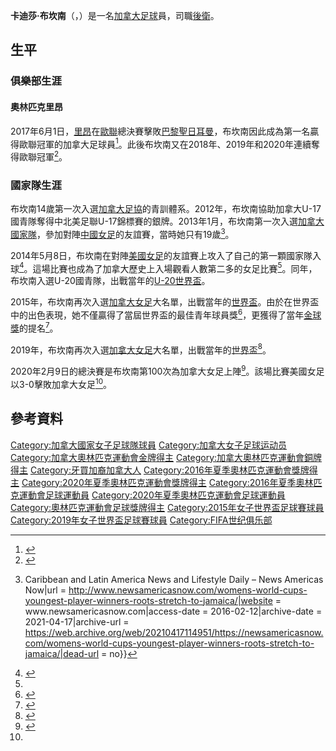 {{Infobox football biography
| name                = 卡迪莎·布坎南
| image               = Kadeisha Buchanan 2016 (cropped).jpg
| image_size          = 
| caption             = 
| birth_date          = {{birth date and age|1995|11|5}}
| birth_place         = {{加拿大}}[[多倫多|多倫多]]
| height              = 1.70米
| position            = [[後衛_(足球)|後衛]]
| currentclub         = [[奧林匹克里昂_(女子)|奧林匹克里昂]]
| clubnumber          = 21
<!-- 需要翻譯 |youthyears1          = 2004-?
|youthclubs1          = Brampton Brams United<ref>{{cite web|url=https://cdn1.sportngin.com/attachments/document/0122/9830/Pro_List_-_development_tracker.pdf|title=Pro: First Youth Registration List}}</ref>
| youthclubs2         = Erin Mills
| youthyears2         =-->
| collegeyears1       = 2013–2016 
| college1            = {{flagicon|USA}} [[西維吉尼亞大學|西維吉尼亞大學]] 
| collegecaps1        = 91 
| collegegoals1       = 8
| years1              = 2013
| clubs1              = {{flagicon|CAN}} 多倫多猞猁
| caps1               = 4
| goals1              = 1
| years2              = 2014
| clubs2              = {{flagicon|CAN}} [[渥太華暴怒|渥太華暴怒]]
| caps2               = 1
| goals2              = 0
| years3              = 2016
| clubs3              = {{flagicon|CAN}} 旺市蔚藍
| caps3               = 1
| goals3              = 0
| years4              = 2017–
| clubs4              = {{flagicon|FRA}} [[奧林匹克里昂_(女子)|奧林匹克里昂]]
| caps4               = 55
| goals4              = 4
| nationalteam1       = 加拿大U-17
| nationalyears1      = 2012
| nationalcaps1       = 9
| nationalgoals1      = 0
| nationalteam2       = 加拿大U-20
| nationalyears2      = 2014
| nationalcaps2       = 4
| nationalgoals2      = 0
| nationalteam3       = 加拿大U-23
| nationalyears3      = 2015
| nationalcaps3       = 4
| nationalgoals3      = 0
| nationalteam4       = [[加拿大女足|加拿大]]
| nationalyears4      = 2013–
| nationalcaps4       = 101
| nationalgoals4      = 4
| club-update         = 2021-02-27
| nationalteam-update = 2020-03-04
| medaltemplates      = 
{{MedalSport|女子[[足球|足球]]}}
{{MedalCountry|{{CAN}}}}
{{MedalCompetition|[[奧林匹克運動會|奧林匹克運動會]]}}
{{MedalGold|[[2020年夏季奧林匹克運動會|2020年 東京]]|[[2020年夏季奧林匹克運動會女子足球比賽|團體]]}}
{{MedalBronze|[[2016年夏季奧林匹克運動會|2016年 里約熱內盧]]|[[2016年夏季奧林匹克運動會女子足球比賽|團體]]}}
}}

'''卡迪莎·布坎南'''（{{lang-en|Kadeisha Buchanan}}，{{bd|1995年|11月5日||}}）是一名[[加拿大|加拿大]][[足球|足球]]員，司職[[後衛_(足球)|後衛]]。

==生平==
===俱樂部生涯===
====奧林匹克里昂====
2017年6月1日，[[奧林匹克里昂_(女子)|里昂]]在[[歐足聯女子冠軍聯賽|歐聯]]總決賽擊敗[[巴黎聖日耳曼足球俱樂部女子隊|巴黎聖日耳曼]]，布坎南因此成為第一名贏得歐聯冠軍的加拿大足球員<ref>{{cite web
| url =https://www.sportsnet.ca/soccer/kadeisha-buchanan-becomes-first-canadian-lift-champions-league-trophy/
| title =Buchanan becomes 1st Canadian to win Women’s Champions League
| author =
| last =
| first =
| date =2017-06-01
| website =SportsNet.ca
| publisher =[[加拿大新聞社|加拿大新聞社]]
| access-date =2021-04-13
| quote =
| archive-date =2021-04-15
| archive-url =https://web.archive.org/web/20210415070242/https://www.sportsnet.ca/soccer/kadeisha-buchanan-becomes-first-canadian-lift-champions-league-trophy/
| dead-url =no
}}</ref>。此後布坎南又在2018年、2019年和2020年連續奪得歐聯冠軍<ref>{{cite web
| url =https://www.canadasoccer.com/fr/news/kadeisha-buchanan-remporte-un-quatrieme-titre-en-ligue-feminine-des-champions-de-luefa/
| title =Kadeisha Buchanan remporte un quatrième titre en Ligue féminine des Champions de l’UEFA
| author =
| last =
| first =
| date =2020-08-30
| website =CanadaSoccer.com
| publisher =[[加拿大足協|加拿大足協]]
| access-date =2021-04-13
| quote =
| archive-date =2021-04-15
| archive-url =https://web.archive.org/web/20210415070443/https://www.canadasoccer.com/fr/news/kadeisha-buchanan-remporte-un-quatrieme-titre-en-ligue-feminine-des-champions-de-luefa/
| dead-url =no
}}</ref>。

===國家隊生涯===
布坎南14歲第一次入選[[加拿大足協|加拿大足協]]的青訓體系。2012年，布坎南協助加拿大U-17國青隊奪得中北美足聯U-17錦標賽的銀牌。2013年1月，布坎南第一次入選[[加拿大女足|加拿大國家隊]]，參加對陣[[中國女足|中國女足]]的友誼賽，當時她只有19歲<ref>{{Cite web|title = Women's World Cup's Youngest Player Winner's Roots Stretch To Jamaica {{!}} Caribbean and Latin America News and Lifestyle Daily – News Americas Now|url = http://www.newsamericasnow.com/womens-world-cups-youngest-player-winners-roots-stretch-to-jamaica/|website = www.newsamericasnow.com|access-date = 2016-02-12|archive-date = 2021-04-17|archive-url = https://web.archive.org/web/20210417114951/https://newsamericasnow.com/womens-world-cups-youngest-player-winners-roots-stretch-to-jamaica/|dead-url = no}}</ref>。

2014年5月8日，布坎南在對陣[[美国国家女子足球队|美國女足]]的友誼賽上攻入了自己的第一顆國家隊入球<ref name="WPG_FP">{{cite news |title=World's best can't beat Canada |author=Ed Tait |url=http://www.winnipegfreepress.com/sports/soccer/worlds-best-cant-beat-canada-258585901.html |newspaper=《{{link-en|溫尼伯自由報|Winnipeg Free Press}}》 |date=May 9, 2014 |accessdate=2021-04-14 |archive-date=2021-04-16 |archive-url=https://web.archive.org/web/20210416081318/https://www.winnipegfreepress.com/sports/soccer/worlds-best-cant-beat-canada-258585901.html |dead-url=no }}</ref>。這場比賽也成為了加拿大歷史上入場觀看人數第二多的女足比賽<ref name="WPG_FP"/>。同年，布坎南入選U-20國青隊，出戰當年的[[2014年國際足協女子U-20世界盃|U-20世界盃]]。

2015年，布坎南再次入選[[加拿大女足|加拿大女足]]大名單，出戰當年的[[2015年國際足協女子世界盃|世界盃]]。由於在世界盃中的出色表現，她不僅贏得了當屆世界盃的最佳青年球員獎<ref>{{cite web|url=https://www.fifa.com/womensworldcup/news/y=2015/m=7/news=buchanan-named-hyundai-best-young-player-2661332.html|title=Buchanan receives Hyundai Young Player Award|author=|publisher=[[國際足聯|國際足聯]]|date=2015-07-06|access-date=2016-12-31|archive-date=2017-08-20|archive-url=https://web.archive.org/web/20170820033352/http://www.fifa.com/womensworldcup/news/y=2015/m=7/news=buchanan-named-hyundai-best-young-player-2661332.html|dead-url=no}}</ref>，更獲得了當年[[國際足總金球獎|金球獎]]的提名<ref>{{cite news|url=https://www.thestar.com/sports/soccer/2015/10/19/canadas-kadeisha-buchanan-on-fifa-ballon-dor-award-shortlist.html|title=Canada's Kadeisha Buchanan on FIFA Ballon d'Or award shortlist|author=Laura Armstrong|newspaper=《[[多倫多星報|多倫多星報]]》|date=2015-10-19|access-date=2016-12-31|archive-date=2021-04-15|archive-url=https://web.archive.org/web/20210415132601/https://www.thestar.com/sports/soccer/2015/10/19/canadas-kadeisha-buchanan-on-fifa-ballon-dor-award-shortlist.html|dead-url=no}}</ref>。

2019年，布坎南再次入選[[加拿大女足|加拿大女足]]大名單，出戰當年的[[2019年國際足協女子世界盃|世界盃]]<ref>{{cite web |url=https://www.canadasoccer.com/together-we-rise-canada-soccer-announces-squad-for-the-fifa-women-s-world-cup-france-2019-p162195-preview-1 |title=Together We Rise: Canada Soccer announces squad for the FIFA Women's World Cup France 2019 |access-date=019-05-25 |archive-date=2019-06-05 |archive-url=https://web.archive.org/web/20190605010246/https://www.canadasoccer.com/together-we-rise-canada-soccer-announces-squad-for-the-fifa-women-s-world-cup-france-2019-p162195-preview-1 |dead-url=no }}</ref>。

2020年2月9日的{{link-es|奧林匹克運動會中北美及加勒比海女子足球資格賽|Preolímpico Femenino de Concacaf|女足奧預賽}}總決賽是布坎南第100次為加拿大女足上陣<ref name="2020奧預賽">{{cite web|url=https://www.airdrietoday.com/national-sports/us-defeats-canada-in-concacaf-womens-olympic-championship-final-2081381|title=U.S. defeats Canada in CONCACAF Women's Olympic Championship final|website=Airdrie Today|date=2020-02-09|access-date=2021-04-14|archive-date=2020-02-10|archive-url=https://web.archive.org/web/20200210140259/https://www.airdrietoday.com/national-sports/us-defeats-canada-in-concacaf-womens-olympic-championship-final-2081381|dead-url=no}}</ref>。該場比賽美國女足以3-0擊敗加拿大女足<ref name="2020奧預賽"/>。

==參考資料==
{{reflist}}
<references/>
{{commonscat}}
{{DEFAULTSORT:Buchanan, Kadeisha}}
[[Category:加拿大國家女子足球隊球員|Category:加拿大國家女子足球隊球員]]
[[Category:加拿大女子足球运动员|Category:加拿大女子足球运动员]]
[[Category:加拿大奧林匹克運動會金牌得主|Category:加拿大奧林匹克運動會金牌得主]]
[[Category:加拿大奧林匹克運動會銅牌得主|Category:加拿大奧林匹克運動會銅牌得主]]
[[Category:牙買加裔加拿大人|Category:牙買加裔加拿大人]]
[[Category:2016年夏季奧林匹克運動會獎牌得主|Category:2016年夏季奧林匹克運動會獎牌得主]]
[[Category:2020年夏季奧林匹克運動會獎牌得主|Category:2020年夏季奧林匹克運動會獎牌得主]]
[[Category:2016年夏季奧林匹克運動會足球運動員|Category:2016年夏季奧林匹克運動會足球運動員]]
[[Category:2020年夏季奧林匹克運動會足球運動員|Category:2020年夏季奧林匹克運動會足球運動員]]
[[Category:奧林匹克運動會足球獎牌得主|Category:奧林匹克運動會足球獎牌得主]]
[[Category:2015年女子世界盃足球賽球員|Category:2015年女子世界盃足球賽球員]]
[[Category:2019年女子世界盃足球賽球員|Category:2019年女子世界盃足球賽球員]]
[[Category:FIFA世纪俱乐部|Category:FIFA世纪俱乐部]]